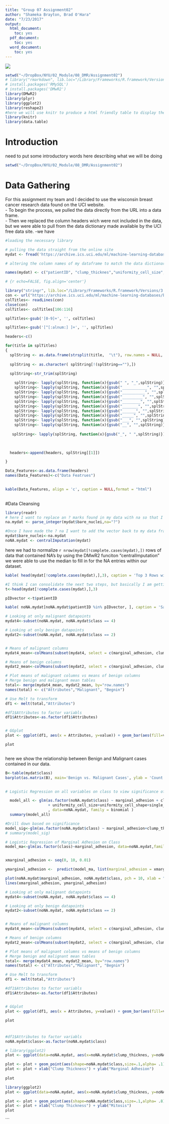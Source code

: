```yaml
---
title: "Group 07 Assignment02"
author: "Shameka Brayton, Brad O'Hara"
date: "7/23/2017"
output:
  html_document:
    toc: yes
  pdf_document:
    toc: yes
  word_document:
    toc: yes
---
```


![](BClogo.jpg) 
```r

setwd("~/DropBox/NYU/02_Module/08_DMR/Assignment02")
# library("rmarkdown", lib.loc="/Library/Frameworks/R.framework/Versions/3.3/Resources/library")
# install.packages('RMySQL')
# install.packages('DMwR2')
library(DMwR2)
library(plyr)
library(ggplot2)
library(reshape2)
#here we will use knitr to produce a html friendly table to display the top 3 rows of na data examples.
library(knitr)
library(data.table)
```

# Introduction
need to put some introductory words here describing what we will be doing
```r
setwd("~/DropBox/NYU/02_Module/08_DMR/Assignment02")
```

# Data Gathering
For this assignment my team and I decided to use the wisconsin breast cancer research data found on the UCI website.  
- To begin the process, we pulled the data directly from the URL into a data frame.  
- Then we replaced the column headers wich were not included in the data, but we were able to pull from the data dictionary made available by the UCI free data site.
-we have 
```r
#loading the necessary library

# pulling the data straight from the online site
mydat <- fread('https://archive.ics.uci.edu/ml/machine-learning-databases/breast-cancer-wisconsin/breast-cancer-wisconsin.data')

# altering the column names of my dataframe to match the data dictionary that was found online

names(mydat) <- c("patientID", "clump_thicknes","uniformity_cell_size","uniformity_cell_shape","marginal_adhesion","single_eipthelial","bare_nuclei","bland_chromatin","normal_nucleoli","mitoses","class")

```

```r
# {r echo=FALSE, fig.align='center'}

library("stringr", lib.loc="/Library/Frameworks/R.framework/Versions/3.3/Resources/library")
con <- url("https://archive.ics.uci.edu/ml/machine-learning-databases/breast-cancer-wisconsin/breast-cancer-wisconsin.names")
colTitles<- readLines(con)
close(con)
colTitles<- colTitles[106:116]

splTitles<-gsub('[0-9]+', '', colTitles)

splTitles<-gsub('[^[:alnum:] ]+', '', splTitles)

headers<-c()

for(title in splTitles)
{
  splString <- as.data.frame(strsplit(title,  "\t"), row.names = NULL, optional = FALSE)
  
  splString <- as.character( splString[!(splString==""),])
  
  splString<-str_trim(splString)

    splString<- lapply(splString, function(x){gsub(" ", "_",splString)})
    splString<- lapply(splString, function(x){gsub("___________", "",splString)})
    splString<- lapply(splString, function(x){gsub("__________", "",splString)})
    splString<- lapply(splString, function(x){gsub("_________", "",splString)})
    splString<- lapply(splString, function(x){gsub("________", "",splString)})
    splString<- lapply(splString, function(x){gsub("_______", "",splString)})
    splString<- lapply(splString, function(x){gsub("______", "",splString)})
    splString<- lapply(splString, function(x){gsub("_____", "",splString)})
    splString<- lapply(splString, function(x){gsub("___", "",splString)})
    splString<- lapply(splString, function(x){gsub("__", "",splString)})
   
   splString<- lapply(splString, function(x){gsub("_", " ",splString)})
  

  
  headers<-append(headers, splString[[1]])

}

Data_Features<-as.data.frame(headers)
names(Data_Features)<-c("Data Featrues")

 
kable(Data_Features, align = 'c', caption = NULL,format = "html") 
       

```


#Data Cleansing
```r
 
    
library(readr)
# here I want to replace an ? marks found in my data with na so that I can use R functions/packages to clean them up.
na.mydat <- parse_integer(mydat$bare_nuclei,na="?")

#Once I have made the ? na I want to add the vector back to my data frame
mydat$bare_nuclei<-na.mydat
noNA.mydat <- centralImputation(mydat) 
```

here we had to normalize `r nrow(mydat[!complete.cases(mydat),])` rows of data that contained NA's
by using the DMwR2 funciton "centralImputation" we were able to use the median to fill in for the NA entries within our dataset.


```r

kable( head(mydat[!complete.cases(mydat),],3), caption = 'Top 3 Rows with Missing Data')

#I think I can consolidate the next two steps, but basically I am getting the rows we showed of unclean data and filtering the cleansed data table with the same rows.
t<-head(mydat[!complete.cases(mydat),],3)

pIDvector <-t$patientID

```

```r
kable( noNA.mydat[noNA.mydat$patientID %in% pIDvector, ], caption = 'Same 3 rows, with NA\'s cleansed')
```

```r

# Looking at only malignant datapoints
mydat4<-subset(noNA.mydat, noNA.mydat$class == 4)

# Looking at only benign datapoints
mydat2<-subset(noNA.mydat, noNA.mydat$class == 2)


# Means of malignant columns
mydat4_mean<-colMeans(subset(mydat4, select = c(marginal_adhesion, clump_thicknes, uniformity_cell_size, uniformity_cell_shape, single_eipthelial, bare_nuclei, bland_chromatin, normal_nucleoli, mitoses)))

# Means of benign columns
mydat2_mean<-colMeans(subset(mydat2, select = c(marginal_adhesion, clump_thicknes, uniformity_cell_size, uniformity_cell_shape, single_eipthelial, bare_nuclei, bland_chromatin, normal_nucleoli, mitoses)))

# Plot means of malignant columns vs means of benign columns
# Merge benign and malignant mean tables
total<- merge(mydat4_mean, mydat2_mean, by="row.names")
names(total) <- c("Attributes","Malignant", "Begnin")

# Use Melt to transform
df1 <- melt(total,"Attributes")

#df1$Attributes to factor variabls
df1$Attributes<-as.factor(df1$Attributes)


# GGplot
plot <- ggplot(df1, aes(x = Attributes, y=value)) + geom_bar(aes(fill=variable),stat="identity", position ="dodge") +  theme(axis.text.x = element_text(angle=-40, hjust=.1)) +scale_fill_manual(name="Cancer Class",values = c("pink",  "darkblue")) 

plot 



```

here we show the relationship between Benign and Malignant cases contained in our data.
```r
B<-table(mydat$class)
barplot(as.matrix(B), main='Benign vs. Malignant Cases', ylab = 'Count of Cases', beside = TRUE,col = c("Pink","darkblue"), legend = rownames(B), ylim = c(0, round_any(nrow(mydat)+50,10)))
        

```



```r
# Logistic Regression on all variables on class to view significance of each variable

  model_all <- glm(as.factor(noNA.mydat$class) ~ marginal_adhesion + clump_thicknes  
                   + uniformity_cell_size+uniformity_cell_shape+single_eipthelial+bare_nuclei+bland_chromatin+normal_nucleoli+mitoses
                   , data=noNA.mydat, family = binomial )
  summary(model_all)

```

```r
#Drill down based on significance
model_sig<-glm(as.factor(noNA.mydat$class) ~ marginal_adhesion+clump_thicknes+uniformity_cell_size+uniformity_cell_shape+bare_nuclei+bland_chromatin+normal_nucleoli, data=noNA.mydat, family = binomial )
# summary(model_sig)
```

```r
# Logistic Regression of Marginal Adhesion on Class
model_ma<-glm(as.factor(class)~marginal_adhesion, data=noNA.mydat,family = binomial )


xmarginal_adhesion <- seq(0, 10, 0.01)

ymarginal_adhesion <-  predict(model_ma, list(marginal_adhesion = xmarginal_adhesion),type="response")

plot(noNA.mydat$marginal_adhesion, noNA.mydat$class, pch = 10, xlab = "Marginal Adhesion", ylab = "Class", main="Marginal Adhesion Based on Class")
lines(xmarginal_adhesion, ymarginal_adhesion)
```
```r

# Looking at only malignant datapoints
mydat4<-subset(noNA.mydat, noNA.mydat$class == 4)

# Looking at only benign datapoints
mydat2<-subset(noNA.mydat, noNA.mydat$class == 2)


# Means of malignant columns
mydat4_mean<-colMeans(subset(mydat4, select = c(marginal_adhesion, clump_thicknes, uniformity_cell_size, uniformity_cell_shape, single_eipthelial, bare_nuclei, bland_chromatin, normal_nucleoli, mitoses)))

# Means of benign columns
mydat2_mean<-colMeans(subset(mydat2, select = c(marginal_adhesion, clump_thicknes, uniformity_cell_size, uniformity_cell_shape, single_eipthelial, bare_nuclei, bland_chromatin, normal_nucleoli, mitoses)))

# Plot means of malignant columns vs means of benign columns
# Merge benign and malignant mean tables
total<- merge(mydat4_mean, mydat2_mean, by="row.names")
names(total) <- c("Attributes","Malignant", "Begnin")

# Use Melt to transform
df1 <- melt(total,"Attributes")

#df1$Attributes to factor variabls
df1$Attributes<-as.factor(df1$Attributes)


# GGplot
plot <- ggplot(df1, aes(x = Attributes, y=value)) + geom_bar(aes(fill=variable),stat="identity", position ="dodge") +  theme(axis.text.x = element_text(angle=-40, hjust=.1)) +scale_fill_manual(name="Cancer Class",values = c("pink",  "darkblue")) 

plot 



```



##### 
```r

#df1$Attributes to factor variabls
noNA.mydat$class<-as.factor(noNA.mydat$class)

# library(ggplot2)
plot <- ggplot(data=noNA.mydat, aes(x=noNA.mydat$clump_thicknes, y=noNA.mydat$marginal_adhesion, col=noNA.mydat$class)) + ggtitle("Marginal adhesions vs Clump Thickness")+  theme(plot.title = element_text(family = "Trebuchet MS", color="darkblue", face="bold", size=18, hjust=0, posi)) 

plot <- plot + geom_point(aes(shape=noNA.mydat$class,size=.1,alpha= .1)) + scale_color_manual(name="Cancer Class",values=c("darkblue", "red"))+ scale_alpha(guide = 'none')
plot <- plot + xlab("Clump Thickness") + ylab("Marginal Adhesion") 
  
plot
```


```r
library(ggplot2)
plot <- ggplot(data=noNA.mydat, aes(x=noNA.mydat$clump_thicknes, y=noNA.mydat$mitoses, col=noNA.mydat$class)) + ggtitle("Marginal adhesions vs Mitosi") + theme(plot.title = element_text(family = "Trebuchet MS", color="darkblue", face="bold", size=18, hjust=0))+scale_fill_gradient(low="green",high="darkred")

plot <- plot + geom_point(aes(shape=noNA.mydat$class,size=.1,alpha= .8)) + scale_color_manual(name="Cancer Class",values=c("darkblue", "red"))+ scale_alpha(guide = 'none')
plot <- plot + xlab("Clump Thickness") + ylab("Mitosis") 
plot
```
```

